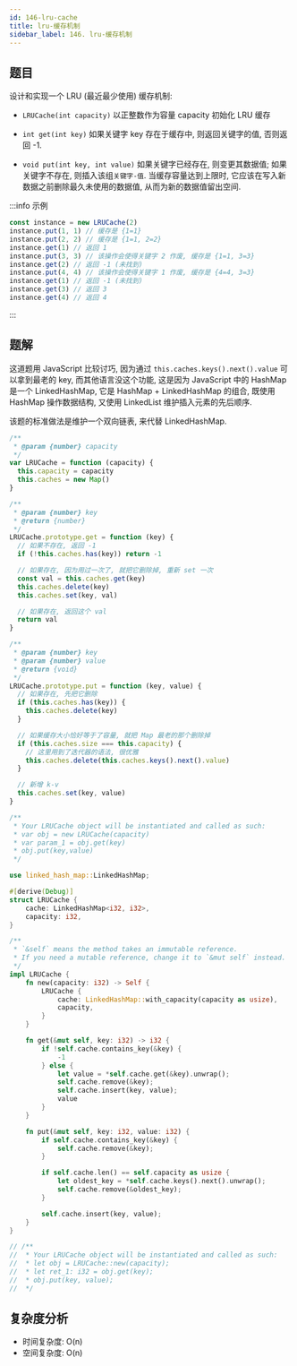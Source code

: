 ```yaml
---
id: 146-lru-cache
title: lru-缓存机制
sidebar_label: 146. lru-缓存机制
---
```


## 题目

设计和实现一个 LRU (最近最少使用) 缓存机制:

- `LRUCache(int capacity)` 以正整数作为容量 capacity 初始化 LRU 缓存

- `int get(int key)` 如果关键字 key 存在于缓存中, 则返回关键字的值, 否则返回 -1.

- `void put(int key, int value)` 如果关键字已经存在, 则变更其数据值; 如果关键字不存在, 则插入该组`关键字-值`. 当缓存容量达到上限时, 它应该在写入新数据之前删除最久未使用的数据值, 从而为新的数据值留出空间.

:::info 示例

```ts
const instance = new LRUCache(2)
instance.put(1, 1) // 缓存是 {1=1}
instance.put(2, 2) // 缓存是 {1=1, 2=2}
instance.get(1) // 返回 1
instance.put(3, 3) // 该操作会使得关键字 2 作废, 缓存是 {1=1, 3=3}
instance.get(2) // 返回 -1 (未找到)
instance.put(4, 4) // 该操作会使得关键字 1 作废, 缓存是 {4=4, 3=3}
instance.get(1) // 返回 -1 (未找到)
instance.get(3) // 返回 3
instance.get(4) // 返回 4
```

:::

## 题解

这道题用 JavaScript 比较讨巧, 因为通过 `this.caches.keys().next().value` 可以拿到最老的 key, 而其他语言没这个功能, 这是因为 JavaScript 中的 HashMap 是一个 LinkedHashMap, 它是 HashMap + LinkedHashMap 的组合, 既使用 HashMap 操作数据结构, 又使用 LinkedList 维护插入元素的先后顺序. 

该题的标准做法是维护一个双向链表, 来代替 LinkedHashMap.


<Tabs>
  <TabItem value="JavaScript" label="JavaScript" default>

```ts
/**
 * @param {number} capacity
 */
var LRUCache = function (capacity) {
  this.capacity = capacity
  this.caches = new Map()
}

/**
 * @param {number} key
 * @return {number}
 */
LRUCache.prototype.get = function (key) {
  // 如果不存在, 返回 -1
  if (!this.caches.has(key)) return -1

  // 如果存在, 因为用过一次了, 就把它删除掉, 重新 set 一次
  const val = this.caches.get(key)
  this.caches.delete(key)
  this.caches.set(key, val)

  // 如果存在, 返回这个 val
  return val
}

/**
 * @param {number} key
 * @param {number} value
 * @return {void}
 */
LRUCache.prototype.put = function (key, value) {
  // 如果存在, 先把它删除
  if (this.caches.has(key)) {
    this.caches.delete(key)
  }

  // 如果缓存大小恰好等于了容量, 就把 Map 最老的那个删除掉
  if (this.caches.size === this.capacity) {
    // 这里用到了迭代器的语法, 很优雅
    this.caches.delete(this.caches.keys().next().value)
  }

  // 新增 k-v
  this.caches.set(key, value)
}

/**
 * Your LRUCache object will be instantiated and called as such:
 * var obj = new LRUCache(capacity)
 * var param_1 = obj.get(key)
 * obj.put(key,value)
 */
```

</TabItem>

<TabItem value="Rust" label="Rust">

```rust
use linked_hash_map::LinkedHashMap;

#[derive(Debug)]
struct LRUCache {
    cache: LinkedHashMap<i32, i32>,
    capacity: i32,
}

/**
 * `&self` means the method takes an immutable reference.
 * If you need a mutable reference, change it to `&mut self` instead.
 */
impl LRUCache {
    fn new(capacity: i32) -> Self {
        LRUCache {
            cache: LinkedHashMap::with_capacity(capacity as usize),
            capacity,
        }
    }

    fn get(&mut self, key: i32) -> i32 {
        if !self.cache.contains_key(&key) {
            -1
        } else {
            let value = *self.cache.get(&key).unwrap();
            self.cache.remove(&key);
            self.cache.insert(key, value);
            value
        }
    }

    fn put(&mut self, key: i32, value: i32) {
        if self.cache.contains_key(&key) {
            self.cache.remove(&key);
        }

        if self.cache.len() == self.capacity as usize {
            let oldest_key = *self.cache.keys().next().unwrap();
            self.cache.remove(&oldest_key);
        }

        self.cache.insert(key, value);
    }
}

// /**
//  * Your LRUCache object will be instantiated and called as such:
//  * let obj = LRUCache::new(capacity);
//  * let ret_1: i32 = obj.get(key);
//  * obj.put(key, value);
//  */
```

</TabItem>
</Tabs>

## 复杂度分析

- 时间复杂度: O(n)
- 空间复杂度: O(n)
